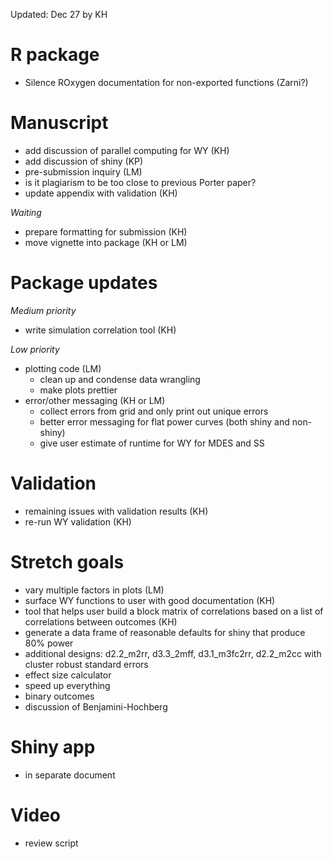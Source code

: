 
Updated: Dec 27 by KH

# R package

- Silence ROxygen documentation for non-exported functions (Zarni?)

# Manuscript

- add discussion of parallel computing for WY (KH)
- add discussion of shiny (KP)
- pre-submission inquiry (LM)
- is it plagiarism to be too close to previous Porter paper?
- update appendix with validation (KH)

*Waiting*

- prepare formatting for submission (KH)
- move vignette into package (KH or LM)

# Package updates

*Medium priority*

- write simulation correlation tool (KH)

*Low priority*

- plotting code (LM)
  - clean up and condense data wrangling
  - make plots prettier
- error/other messaging (KH or LM)
  - collect errors from grid and only print out unique errors
  - better error messaging for flat power curves (both shiny and non-shiny)
  - give user estimate of runtime for WY for MDES and SS

# Validation

- remaining issues with validation results (KH)
- re-run WY validation (KH)
  
# Stretch goals

- vary multiple factors in plots (LM)
- surface WY functions to user with good documentation (KH)
- tool that helps user build a block matrix of correlations based on a list of correlations between outcomes (KH)
- generate a data frame of reasonable defaults for shiny that produce 80% power
- additional designs: d2.2_m2rr, d3.3_2mff, d3.1_m3fc2rr, d2.2_m2cc with cluster robust standard errors
- effect size calculator
- speed up everything
- binary outcomes
- discussion of Benjamini-Hochberg

# Shiny app
- in separate document

# Video
- review script

